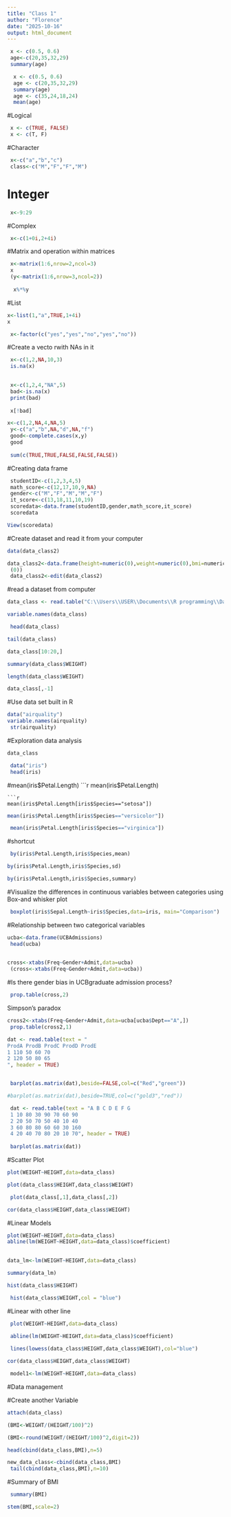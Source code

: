---
title: "Class 1"
author: "Florence"
date: "2025-10-16"
output: html_document
---

```{r}
 x <- c(0.5, 0.6)
 age<-c(20,35,32,29)
 summary(age)
```

```{r}
  x <- c(0.5, 0.6)
  age <- c(20,35,32,29)
  summary(age)
  age <- c(35,24,18,24)
  mean(age)
```

#Logical
```{r}
 x <- c(TRUE, FALSE)
 x <- c(T, F)
```

#Character
```{r}
 x<-c("a","b","c")
 class<-c("M","F","F","M")
```

# Integer
```{r}

 x<-9:29
```

#Complex
```{r}

 x<-c(1+0i,2+4i)
```

#Matrix and operation within matrices
```{r}
 x<-matrix(1:6,nrow=2,ncol=3)
 x
 (y<-matrix(1:6,nrow=3,ncol=2))
 
  x%*%y
```

#List
```{r}
x<-list(1,"a",TRUE,1+4i)
x
```
```{r}
 x<-factor(c("yes","yes","no","yes","no"))
```

#Create a vecto rwith NAs in it
```{r}
 x<-c(1,2,NA,10,3)
 is.na(x)
      
```


```{r}
 x<-c(1,2,4,"NA",5)
 bad<-is.na(x)
 print(bad)
 
 x[!bad]
```


```{r}
x<-c(1,2,NA,4,NA,5)
 y<-c("a","b",NA,"d",NA,"f")
 good<-complete.cases(x,y)
 good
 
 sum(c(TRUE,TRUE,FALSE,FALSE,FALSE))
```

#Creating data frame
```{r}
 studentID<-c(1,2,3,4,5)
 math_score<-c(12,17,10,9,NA)
 gender<-c("M","F","M","M","F")
 it_score<-c(13,18,11,10,19)
 scoredata<-data.frame(studentID,gender,math_score,it_score)
 scoredata

View(scoredata)
```

#Create dataset and read it from your computer

```{r}
data(data_class2)

data_class2<-data.frame(height=numeric(0),weight=numeric(0),bmi=numeric
 (0))
 data_class2<-edit(data_class2)
```

#read a dataset from computer
```{r}
data_class <- read.table("C:\\Users\\USER\\Documents\\R programming\\Datasets\\Book1.txt", header = TRUE)

variable.names(data_class)

```


```{r}
 head(data_class)
```


```{r}
tail(data_class)
```

```{r}
data_class[10:20,]
```

```{r}
summary(data_class$WEIGHT)
```


```{r}
length(data_class$WEIGHT)
```


```{r}
data_class[,-1]
```
#Use data set built in R
 
```{r}
data("airquality")
variable.names(airquality)
 str(airquality)
```

#Exploration data analysis
```{r}
data_class
```


```{r}
 data("iris")
 head(iris)
```

#mean(iris$Petal.Length)
```{r}
mean(iris$Petal.Length)
```
```{r}
mean(iris$Petal.Length[iris$Species=="setosa"])
```
```{r}
mean(iris$Petal.Length[iris$Species=="versicolor"])
```
```{r}
 mean(iris$Petal.Length[iris$Species=="virginica"])
```

#shortcut
```{r}
 by(iris$Petal.Length,iris$Species,mean)
```

```{r}
by(iris$Petal.Length,iris$Species,sd)
```

```{r}
by(iris$Petal.Length,iris$Species,summary)
```

#Visualize the differences in continuous variables between categories using Box-and whisker plot

```{r}
 boxplot(iris$Sepal.Length~iris$Species,data=iris, main="Comparison")
```

#Relationship between two categorical variables

```{r}
ucba<-data.frame(UCBAdmissions)
 head(ucba) 
 
```


```{r}
cross<-xtabs(Freq~Gender+Admit,data=ucba)
 (cross<-xtabs(Freq~Gender+Admit,data=ucba))
```
#Is there gender bias in UCBgraduate admission process?

```{r}
 prop.table(cross,2)
```
Simpson’s paradox
```{r}
cross2<-xtabs(Freq~Gender+Admit,data=ucba[ucba$Dept=="A",])
 prop.table(cross2,1)
```

```{r}
dat <- read.table(text = "
ProdA ProdB ProdC ProdD ProdE
1 110 50 60 70
2 120 50 80 65
", header = TRUE)


 barplot(as.matrix(dat),beside=FALSE,col=c("Red","green"))
```


```{r}
#barplot(as.matrix(dat),beside=TRUE,col=c("gold3","red"))

 dat <- read.table(text = "A B C D E F G
 1 10 80 30 90 70 60 90
 2 20 50 70 50 40 10 40
 3 60 80 80 60 60 30 160
 4 20 40 70 80 20 10 70", header = TRUE)
 
 barplot(as.matrix(dat))
```
#Scatter Plot
 
```{r}
plot(WEIGHT~HEIGHT,data=data_class) 


```


```{r}
plot(data_class$HEIGHT,data_class$WEIGHT)
```

```{r}
 plot(data_class[,1],data_class[,2])
```
 
 
```{r}
cor(data_class$HEIGHT,data_class$WEIGHT)

```

#Linear Models
```{r}
plot(WEIGHT~HEIGHT,data=data_class)
abline(lm(WEIGHT~HEIGHT,data=data_class)$coefficient) 
 
```

```{r}
data_lm<-lm(WEIGHT~HEIGHT,data=data_class)

summary(data_lm) 

```


```{r}
hist(data_class$HEIGHT)
```


```{r}
 hist(data_class$WEIGHT,col = "blue")
```
#Linear with other line
```{r}
 plot(WEIGHT~HEIGHT,data=data_class)

 abline(lm(WEIGHT~HEIGHT,data=data_class)$coefficient)
 
 lines(lowess(data_class$HEIGHT,data_class$WEIGHT),col="blue") 
```

```{r}
cor(data_class$HEIGHT,data_class$WEIGHT)
```

```{r}
 model1<-lm(WEIGHT~HEIGHT,data=data_class)

```

#Data management

#Create another Variable
 
```{r}
attach(data_class)

(BMI<-WEIGHT/(HEIGHT/100)^2)
```


```{r}
(BMI<-round(WEIGHT/(HEIGHT/100)^2,digit=2))
```


```{r}
head(cbind(data_class,BMI),n=5)
```


```{r}
new_data_class<-cbind(data_class,BMI)
 tail(cbind(data_class,BMI),n=10)
```

#Summary of BMI
```{r}
 summary(BMI)
```


```{r}
stem(BMI,scale=2)
```
 
 
